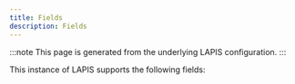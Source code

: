 ```yaml
---
title: Fields
description: Fields
---
```



:::note
This page is generated from the underlying LAPIS configuration.
:::

This instance of LAPIS supports the following fields:

<FieldsTable />

